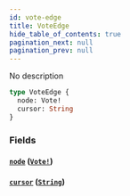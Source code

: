 ```yaml
---
id: vote-edge
title: VoteEdge
hide_table_of_contents: true
pagination_next: null
pagination_prev: null
---
```



No description

```graphql
type VoteEdge {
  node: Vote!
  cursor: String
}
```


### Fields

#### [`node`](#) ([`Vote!`](/docs/testnet/graphql/objects/vote))




#### [`cursor`](#) ([`String`](/docs/testnet/graphql/scalars/string))







